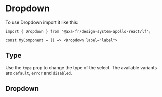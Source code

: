 
<Meta of={DropdownStories} name="Dropdown" />

# Dropdown

To use Dropdown import it like this:

```tsx
import { Dropdown } from "@axa-fr/design-system-apollo-react/lf";

const MyComponent = () => <Dropdown label="label">
```

## Type

Use the `type` prop to change the type of the select. The available variants are `default`, `error` and `disabled`.

## Dropdown

<Canvas of={DropdownStories.DropdownStory} />

<Controls of={DropdownStories.DropdownStory} />
